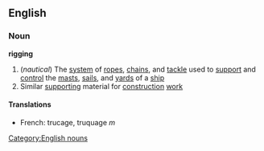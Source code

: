 ==English==
===Noun===
'''rigging'''
#(''nautical'') The [[system]] of [[rope]]s, [[chains]], and [[tackle]] used to [[support]] and [[control]] the [[mast]]s, [[sail]]s, and [[yard]]s of a [[ship]]
#Similar [[supporting]] material for [[construction]] [[work]]
====Translations====
*French: trucage, truquage ''m''
[[Category:English nouns]]